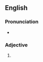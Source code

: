 ==English==

===Pronunciation===
* {{rhymes|eɪməs|lang=en}}

===Adjective===
{{en-adj}}

# {{alternative form of|hamose|lang=en}}